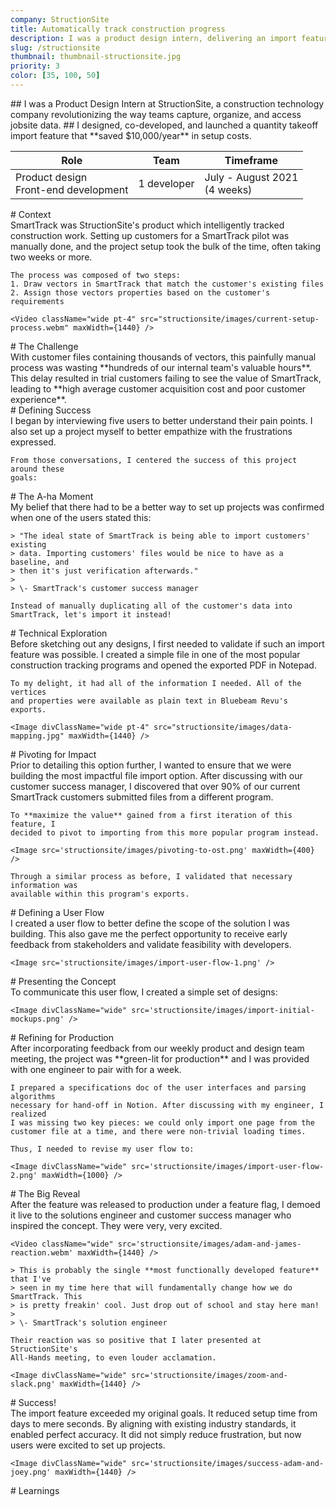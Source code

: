 ```yaml
---
company: StructionSite
title: Automatically track construction progress
description: I was a product design intern, delivering an import feature for a construction tracking tool which saved $10,000/year in setup costs.
slug: /structionsite
thumbnail: thumbnail-structionsite.jpg
priority: 3
color: [35, 100, 50]
---
```


<Intro>
  ## I was a Product Design Intern at <AutoLink to="https://structionsite.com/">StructionSite</AutoLink>, a construction technology company revolutionizing the way teams capture, organize, and access jobsite data.
  ## I designed, co-developed, and launched a quantity takeoff import feature that **saved $10,000/year** in setup costs.
  
 <table>
    <colgroup>
      <col className="w-1/3" />
      <col className="w-1/3" />
      <col className="w-1/3" />
    </colgroup>
    <thead>
      <tr>
        <th>Role</th>
        <th>Team</th>
        <th>Timeframe</th>
      </tr>
    </thead>
    <tbody>
      <tr>
        <td>
          Product design<br/>
          Front-end development
        </td>
        <td>
          1 developer
        </td>
        <td>
          July - August 2021<br/>
          (4 weeks)
        </td>
      </tr>
    </tbody>

  </table>
</Intro>

<section>
  # Context

  <section>
    SmartTrack was StructionSite's product which intelligently tracked construction work. Setting up customers for a SmartTrack pilot was manually done, and the project setup took the bulk of the time, often taking two weeks
    or more.

    The process was composed of two steps:
    1. Draw vectors in SmartTrack that match the customer's existing files
    2. Assign those vectors properties based on the customer's requirements

    <Video className="wide pt-4" src="structionsite/images/current-setup-process.webm" maxWidth={1440} />

  </section>
</section>

<section>
  # The Challenge

  <section>
    With customer files containing thousands of vectors, this painfully manual
    process was wasting **hundreds of our internal team's valuable hours**. This
    delay resulted in trial customers failing to see the value of SmartTrack,
    leading to **high average customer acquisition cost and poor customer
    experience**.
  </section>
</section>

<section>
  # Defining Success

  <section>
    I began by interviewing five users to better understand their pain points. I
    also set up a project myself to better empathize with the frustrations
    expressed.

    From those conversations, I centered the success of this project around these
    goals:
  </section>

  <section>
    <NumberedList
      data={[
        {
          title: 'Maximize efficiency',
          description:
          'The most critical goal was to reduce the time required to setup each customer project. The shorter the process, the lower our customer acquisition cost becomes.',
        },
        {
          title: 'Improve intuitiveness',
          description:
          "Aligning the mental model of SmartTrack's features, modes, and tooling with construction industry standards would improve setup accuracy.",
        },
        {
          title: 'Reduce frustration',
          description:
          'Users are able to easily amend mistakes and accomplish their tasks without interruption.',
        },
      ]}
    />
  </section>
</section>

<section>
  # The A-ha Moment
  
  <section>
    My belief that there had to be a better way to set up projects was confirmed
    when one of the users stated this:

    > "The ideal state of SmartTrack is being able to import customers' existing
    > data. Importing customers' files would be nice to have as a baseline, and
    > then it's just verification afterwards."
    >
    > \- SmartTrack's customer success manager

    Instead of manually duplicating all of the customer's data into SmartTrack, let's import it instead!
  </section>
</section>

<section>
  # Technical Exploration

  <section>
    Before sketching out any designs, I first needed to validate if such an import
    feature was possible. I created a simple file in one of the most popular
    construction tracking programs and opened the exported PDF in Notepad.

    To my delight, it had all of the information I needed. All of the vertices
    and properties were available as plain text in Bluebeam Revu's exports.  

    <Image divClassName="wide pt-4" src="structionsite/images/data-mapping.jpg" maxWidth={1440} />
  </section>
</section>

<section>
  # Pivoting for Impact

  <section>
    Prior to detailing this option further, I wanted to ensure that we were building
    the most impactful file import option. After discussing with our customer
    success manager, I discovered that over 90% of our current SmartTrack customers
    submitted files from a different program.

    To **maximize the value** gained from a first iteration of this feature, I
    decided to pivot to importing from this more popular program instead.

    <Image src='structionsite/images/pivoting-to-ost.png' maxWidth={400} />

    Through a similar process as before, I validated that necessary information was
    available within this program's exports.
  </section>
</section>

<section>
  # Defining a User Flow

  <section>
    I created a user flow to better define the scope of the solution I was building.
    This also gave me the perfect opportunity to receive early feedback from
    stakeholders and validate feasibility with developers.

    <Image src='structionsite/images/import-user-flow-1.png' />
  </section>
</section>

<section>
  # Presenting the Concept

  <section>
    To communicate this user flow, I created a simple set of designs:

    <Image divClassName="wide" src='structionsite/images/import-initial-mockups.png' />
  </section>
</section>

<section>
  # Refining for Production

  <section>
    After incorporating feedback from our weekly product and design team meeting,
    the project was **green-lit for production** and I was provided with one
    engineer to pair with for a week.

    I prepared a specifications doc of the user interfaces and parsing algorithms
    necessary for hand-off in Notion. After discussing with my engineer, I realized
    I was missing two key pieces: we could only import one page from the customer file at a time, and there were non-trivial loading times.

    Thus, I needed to revise my user flow to:

    <Image divClassName="wide" src='structionsite/images/import-user-flow-2.png' maxWidth={1000} />
  </section>
</section>

<section>
  # The Big Reveal

  <section>
    After the feature was released to production under a feature flag, I demoed it
    live to the solutions engineer and customer success manager who inspired the
    concept. They were very, very excited.

    <Video className="wide" src='structionsite/images/adam-and-james-reaction.webm' maxWidth={1440} />
  
    > This is probably the single **most functionally developed feature** that I've
    > seen in my time here that will fundamentally change how we do SmartTrack. This
    > is pretty freakin' cool. Just drop out of school and stay here man!
    >
    > \- SmartTrack's solution engineer

    Their reaction was so positive that I later presented at StructionSite's
    All-Hands meeting, to even louder acclamation.

    <Image divClassName="wide" src='structionsite/images/zoom-and-slack.png' maxWidth={1440} />
  </section>
</section>

<section>
  # Success!

  <section>
    The import feature exceeded my original goals. It reduced setup time from days
    to mere seconds. By aligning with existing industry standards, it enabled
    perfect accuracy. It did not simply reduce frustration, but now users were
    excited to set up projects.

    <Image divClassName="wide" src='structionsite/images/success-adam-and-joey.png' maxWidth={1440} />
  </section>
</section>

<section>
  # Learnings

  <section>
    <NumberedList
      data={[
        {
          title: 'Approach the impossible',
          description:
            'Even if a feature seems infeasible, try to prove it out. Some of the best features come from simple experiments.',
        },
        {
          title: 'Get your hands dirty',
          description:
            'My software development experience is just as applicable to the early proof-of-concept phases as it is to developer handoff. Leveraging existing data to increase product value is a tool that I will carry forward.',
        },
        {
          title: 'User joy is the greatest reward',
          description:
            "Seeing how this feature has fundamentally improved so many users' lives brings an inescapable smile to my face. It feels so, so good to help others!",
        },
      ]}
    />
  </section>
</section>

